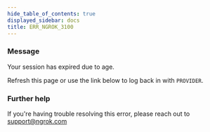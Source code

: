 ```yaml
---
hide_table_of_contents: true
displayed_sidebar: docs
title: ERR_NGROK_3100
---
```


### Message

Your session has expired due to age.

Refresh this page or use the link below to log back in with `PROVIDER`.

### Further help

If you're having trouble resolving this error, please reach out to [support@ngrok.com](mailto:support@ngrok.com?subject=Help%20with%20ERR_NGROK_3100)
